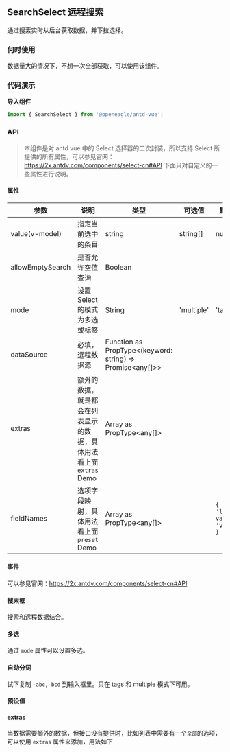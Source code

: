 
<style>{`
.mdTable table th{
  min-width: 120px
}
.mdTable table th:nth-child(1) {
	width: 150px;
}
.mdTable table th:nth-child(2) {
	width: 370px;
}

`}</style>

## SearchSelect 远程搜索

通过搜索实时从后台获取数据，并下拉选择。

### 何时使用

数据量大的情况下，不想一次全部获取，可以使用该组件。

### 代码演示

**导入组件**

```jsx
import { SearchSelect } from '@openeagle/antd-vue';

```

<Story id="组件-numbertext--api" />

### API

> 本组件是对 antd vue 中的 Select 选择器的二次封装，所以支持 Select 所提供的所有属性，可以参见官网：https://2x.antdv.com/components/select-cn#API
> 下面只对自定义的一些属性进行说明。


#### 属性




<div className="mdTable">

>

| 参数           | 说明                     | 类型              | 可选值 | 默认值 |
| -------------- | ---------------------------------------- | ----------------- | ------ | ------ |
| value(v-model) | 	指定当前选中的条目       | string|string[]|number|number[]  |        |     |
| allowEmptySearch | 是否允许空值查询       | Boolean             |        |     |
| mode      | 设置 Select 的模式为多选或标签     | String            |  	'multiple' | 'tags' | 'combobox'      |     |
| dataSource     | 必填，远程数据源            | Function as PropType<(keyword: string) => Promise<any[]>>  |        |      |
| extras          | 额外的数据，就是都会在列表显示的数据，具体用法看上面 `extras` Demo   | Array as PropType<any[]>             |        |     |
| fieldNames |    选项字段映射，具体用法看上面 `preset` Demo      |  Array as PropType<any[]>  |        |   `{ label: 'label', value: 'value' }`  |

</div>




#### 事件

可以参见官网：https://2x.antdv.com/components/select-cn#API





#### 搜索框

搜索和远程数据结合。


<Canvas>
  <Story id="组件-searchselect--basic" />
</Canvas>

#### 多选

通过 `mode` 属性可以设置多选。


<Canvas>
  <Story id="组件-searchselect--multiple" />
</Canvas>

#### 自动分词

试下复制 `-abc,-bcd` 到输入框里。只在 tags 和 multiple 模式下可用。

<Canvas>
  <Story id="组件-searchselect--separators" />
</Canvas>

#### 预设值
<Canvas>
  <Story id="组件-searchselect--preset" />
</Canvas>

#### extras

当数据需要额外的数据，但接口没有提供时，比如列表中需要有一个`全部`的选项，可以使用 `extras` 属性来添加，用法如下


<Canvas>
  <Story id="组件-searchselect--extras" />
</Canvas>

